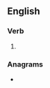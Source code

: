 ==English==

===Verb===
{{head|en|verb form}}

# {{en-third-person singular of|sign in}}

===Anagrams===
* {{anagrams|en|a=giinnss|Sinsing|sing-ins|sinsign}}